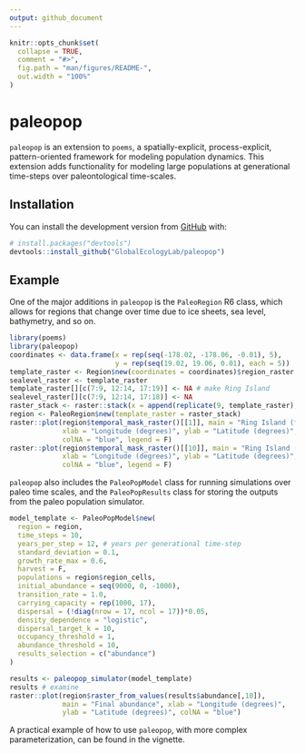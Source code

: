 ```yaml
---
output: github_document
---
```


<!-- README.md is generated from README.Rmd. Please edit that file -->

```r
knitr::opts_chunk$set(
  collapse = TRUE,
  comment = "#>",
  fig.path = "man/figures/README-",
  out.width = "100%"
)
```

# paleopop

<!-- badges: start -->
<!-- badges: end -->

`paleopop` is an extension to `poems`, a spatially-explicit, process-explicit, pattern-oriented framework for modeling population dynamics. This extension adds functionality for modeling large populations at generational time-steps over paleontological time-scales. 

## Installation

You can install the development version from [GitHub](https://github.com/) with:

``` r
# install.packages("devtools")
devtools::install_github("GlobalEcologyLab/paleopop")
```
## Example

One of the major additions in `paleopop` is the `PaleoRegion` R6 class, which allows for regions that change over time due to ice sheets, sea level, bathymetry, and so on. 

```r
library(poems)
library(paleopop)
coordinates <- data.frame(x = rep(seq(-178.02, -178.06, -0.01), 5),
                          y = rep(seq(19.02, 19.06, 0.01), each = 5))
template_raster <- Region$new(coordinates = coordinates)$region_raster # full extent
sealevel_raster <- template_raster
template_raster[][c(7:9, 12:14, 17:19)] <- NA # make Ring Island
sealevel_raster[][c(7:9, 12:14, 17:18)] <- NA
raster_stack <- raster::stack(x = append(replicate(9, template_raster), sealevel_raster))
region <- PaleoRegion$new(template_raster = raster_stack)
raster::plot(region$temporal_mask_raster()[[1]], main = "Ring Island (first timestep)",
             xlab = "Longitude (degrees)", ylab = "Latitude (degrees)",
             colNA = "blue", legend = F)
raster::plot(region$temporal_mask_raster()[[10]], main = "Ring Island (last timestep)",
             xlab = "Longitude (degrees)", ylab = "Latitude (degrees)",
             colNA = "blue", legend = F)
```

`paleopop` also includes the `PaleoPopModel` class for running simulations over paleo time scales, and the `PaleoPopResults` class for storing the outputs from the paleo population simulator.

```r
model_template <- PaleoPopModel$new(
  region = region,
  time_steps = 10,
  years_per_step = 12, # years per generational time-step
  standard_deviation = 0.1,
  growth_rate_max = 0.6,
  harvest = F,
  populations = region$region_cells,
  initial_abundance = seq(9000, 0, -1000),
  transition_rate = 1.0,
  carrying_capacity = rep(1000, 17),
  dispersal = (!diag(nrow = 17, ncol = 17))*0.05,
  density_dependence = "logistic",
  dispersal_target_k = 10,
  occupancy_threshold = 1, 
  abundance_threshold = 10,
  results_selection = c("abundance")
)

results <- paleopop_simulator(model_template)
results # examine
raster::plot(region$raster_from_values(results$abundance[,10]),
             main = "Final abundance", xlab = "Longitude (degrees)", 
             ylab = "Latitude (degrees)", colNA = "blue")
```

A practical example of how to use `paleopop`, with more complex parameterization, can be found in the vignette.